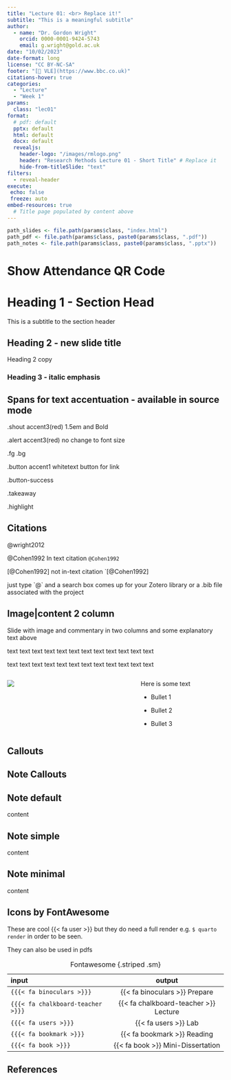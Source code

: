 ```yaml
---
title: "Lecture 01: <br> Replace it!"
subtitle: "This is a meaningful subtitle"
author: 
  - name: "Dr. Gordon Wright"
    orcid: 0000-0001-9424-5743
    email: g.wright@gold.ac.uk
date: "10/02/2023"
date-format: long
license: "CC BY-NC-SA"
footer: "[🔗 VLE](https://www.bbc.co.uk)"
citations-hover: true
categories: 
  - "Lecture"
  - "Week 1"
params:
  class: "lec01"
format: 
  # pdf: default
  pptx: default
  html: default
  docx: default
  revealjs: 
    header-logo: "/images/rmlogo.png"
    header: "Research Methods Lecture 01 - Short Title" # Replace it
    hide-from-titleSlide: "text"
filters:
  - reveal-header
execute:
 echo: false
 freeze: auto
embed-resources: true
  # Title page populated by content above
---
```


```r
path_slides <- file.path(params$class, "index.html")
path_pdf <- file.path(params$class, paste0(params$class, ".pdf"))
path_notes <- file.path(params$class, paste0(params$class, ".pptx"))
```

# Show Attendance QR Code

# Heading 1 - Section Head

This is a subtitle to the section header

## Heading 2 - new slide title

Heading 2 copy

### Heading 3 - italic emphasis

## Spans for text accentuation - available in source mode

[.shout]{.shout} accent3(red) 1.5em and Bold

[.alert]{.alert} accent3(red) no change to font size

[.fg]{.fg} [.bg]{.bg}

[.button]{.button} accent1 whitetext button for link

[.button-success]{.button-success}

[.takeaway]{.takeaway}

[.highlight]{.highlight}

## Citations

@wright2012

@Cohen1992 In text citation `@Cohen1992`

[@Cohen1992] not in-text citation \`[@Cohen1992]

just type \`\@\` and a search box comes up for your Zotero library or a
.bib file associated with the project

## Image\|content 2 column

Slide with image and commentary in two columns and some explanatory text
above

text text text text text text text text text text text text

text text text text text text text text text text text text

::: columns
::: {.column width="60%"}
![](images/TestImage.png)
:::

::: {.column width="40%"}
Here is some text

-   Bullet 1

-   Bullet 2

-   Bullet 3
:::
:::

## Callouts

## Note Callouts

::: callout-note
## Note default

content
:::

::: {.callout-note appearance="simple"}
## Note simple

content
:::

::: {.callout-note appearance="minimal"}
## Note minimal

content
:::

## Icons by FontAwesome

These are cool {{< fa user >}} but they do need a full render e.g.
`$ quarto render` in order to be seen.

They can also be used in pdfs

| input                             |                output                 |
|:---------------------------------|:------------------------------------:|
| `{{{< fa binoculars >}}}`         |     {{< fa binoculars >}} Prepare     |
| `{{{< fa chalkboard-teacher >}}}` | {{< fa chalkboard-teacher >}} Lecture |
| `{{{< fa users >}}}`              |         {{< fa users >}} Lab          |
| `{{{< fa bookmark >}}}`           |      {{< fa bookmark >}} Reading      |
| `{{{< fa book >}}}`               |   {{< fa book >}} Mini-Dissertation   |

: Fontawesome {.striped .sm}

## References
